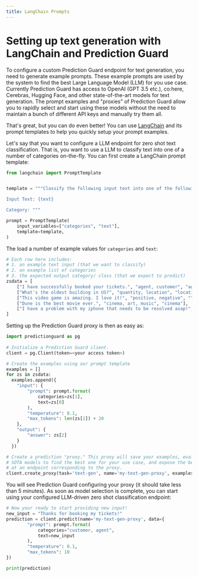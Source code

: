 ```yaml
---
title: LangChain Prompts
---
```


# Setting up text generation with LangChain and Prediction Guard

To configure a custom Prediction Guard endpoint for text generation, you need to generate example prompts. These example
prompts are used by the system to find the best Large Language Model (LLM) for you use case. Currently Prediction Guard
has access to OpenAI (GPT 3.5 etc.), co:here, Cerebras, Hugging Face, and other state-of-the-art models for text generation.
The prompt examples and "proxies" of Prediction Guard allow you to rapidly select and start using these models without the
need to maintain a bunch of different API keys and manually try them all. 

That's great, but you can do even better! You can use [LangChain](https://github.com/hwchase17/langchain) and its prompt
templates to help you quickly setup your prompt examples. 

Let's say that you want to configure a LLM endpoint for zero shot text classification. That is, you want to use a LLM to 
classify text into one of a number of categories on-the-fly. You can first create a LangChain prompt template:

```python
from langchain import PromptTemplate


template = """Classify the following input text into one of the following categories: [{categories}]

Input Text: {text}

Category: """

prompt = PromptTemplate(
    input_variables=["categories", "text"],
    template=template,
)
```

The load a number of example values for `categories` and `text`:

```python
# Each row here includes:
# 1. an example text input (that we want to classify)
# 2. an example list of categories
# 3. the expected output category/ class (that we expect to predict)
zsdata = [
    ["I have successfully booked your tickets.", "agent, customer", "agent"],
    ["What's the oldest building in US?", "quantity, location", "location"],
    ["This video game is amazing. I love it!", "positive, negative", ""],
    ["Dune is the best movie ever.", "cinema, art, music", "cinema"],
    ["I have a problem with my iphone that needs to be resolved asap!", "urgent, not urgent", "urgent"]
]
```

Setting up the Prediction Guard proxy is then as easy as:

```python
import predictionguard as pg
 
# Initialize a Prediction Guard client.
client = pg.Client(token=<your access token>)

# Create the examples using our prompt template
examples = []
for zs in zsdata:
  examples.append({
    "input": {
        "prompt": prompt.format(
            categories=zs[1], 
            text=zs[0]
        ),
        "temperature": 0.1,
        "max_tokens": len(zs[2]) + 20
    },
    "output": {
        "answer": zs[2]
    }
  })

# Create a prediction "proxy." This proxy will save your examples, evaluate
# SOTA models to find the best one for your use case, and expose the best model
# at an endpoint corresponding to the proxy.
client.create_proxy(task='text-gen', name='my-text-gen-proxy', examples=examples)
```

You will see Prediction Guard configuring your proxy (it should take less than 5 minutes). As soon as model selection
is complete, you can start using your configured LLM-driven zero shot classification endpoint:

```python
# Now your ready to start providing new input!
new_input = "Thanks for booking my tickets!"
prediction = client.predict(name='my-text-gen-proxy', data={
        "prompt": prompt.format(
            categories="customer, agent", 
            text=new_input
        ),
        "temperature": 0.1,
        "max_tokens": 10
})

print(prediction)
```